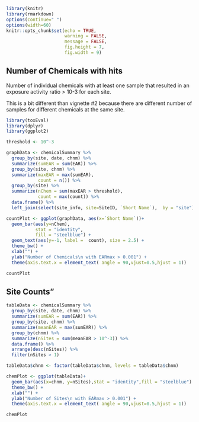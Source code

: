 

```r
library(knitr)
library(rmarkdown)
options(continue=" ")
options(width=60)
knitr::opts_chunk$set(echo = TRUE,
                      warning = FALSE,
                      message = FALSE,
                      fig.height = 7,
                      fig.width = 9)
```

## Number of Chemicals with hits

Number of individual chemicals with at least one sample that resulted in an exposure activity ratio > 10-3 for each site.

This is a bit different than vignette #2 because there are different number of samples for different chemicals at the same site.

```r
library(toxEval)
library(dplyr)
library(ggplot2)

threshold <- 10^-3

graphData <- chemicalSummary %>%
  group_by(site, date, chnm) %>% 
  summarize(sumEAR = sum(EAR)) %>%
  group_by(site, chnm) %>%
  summarize(maxEAR = max(sumEAR),
            count = n()) %>%
  group_by(site) %>%
  summarize(nChem = sum(maxEAR > threshold),
            count = max(count)) %>%
  data.frame() %>%
  left_join(select(site_info, site=SiteID, `Short Name`),  by = "site") 

countPlot <- ggplot(graphData, aes(x=`Short Name`))+
  geom_bar(aes(y=nChem),
           stat = "identity",
           fill = "steelblue") +
  geom_text(aes(y=-1, label =  count), size = 2.5) +
  theme_bw() +
  xlab("") +
  ylab("Number of Chemicals\n with EARmax > 0.001") +
  theme(axis.text.x = element_text( angle = 90,vjust=0.5,hjust = 1))

countPlot

```

## Site Counts"

```r
tableData <- chemicalSummary %>%
  group_by(site, date, chnm) %>% 
  summarize(sumEAR = sum(EAR)) %>%
  group_by(site, chnm) %>%
  summarize(meanEAR = max(sumEAR)) %>%
  group_by(chnm) %>%
  summarize(nSites = sum(meanEAR > 10^-3)) %>%
  data.frame() %>%
  arrange(desc(nSites)) %>%
  filter(nSites > 1)

tableData$chnm <- factor(tableData$chnm, levels = tableData$chnm)

chemPlot <- ggplot(tableData)+
  geom_bar(aes(x=chnm, y=nSites),stat = "identity",fill = "steelblue") +
  theme_bw() +
  xlab("") +
  ylab("Number of Sites\n with EARmax > 0.001") +
  theme(axis.text.x = element_text( angle = 90,vjust=0.5,hjust = 1)) 

chemPlot

```
